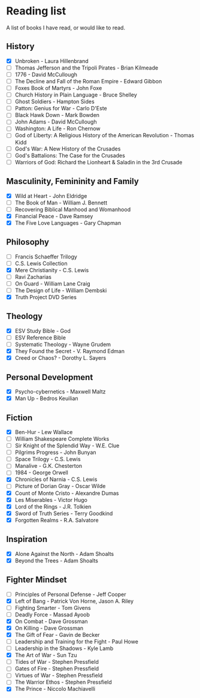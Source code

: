 # Reading list

A list of books I have read, or would like to read.

## History

- [x] Unbroken - Laura Hillenbrand
- [ ] Thomas Jefferson and the Tripoli Pirates - Brian Kilmeade
- [ ] 1776 - David McCullough
- [ ] The Decline and Fall of the Roman Empire - Edward Gibbon
- [ ] Foxes Book of Martyrs - John Foxe
- [ ] Church History in Plain Language - Bruce Shelley
- [ ] Ghost Soldiers - Hampton Sides
- [ ] Patton: Genius for War - Carlo D'Este
- [ ] Black Hawk Down - Mark Bowden
- [ ] John Adams - David McCullough
- [ ] Washington: A Life - Ron Chernow
- [ ] God of Liberty: A Religious History of the American Revolution - Thomas Kidd
- [ ] God's War: A New History of the Crusades
- [ ] God's Battalions: The Case for the Crusades
- [ ] Warriors of God: Richard the Lionheart & Saladin in the 3rd Crusade

## Masculinity, Femininity and Family

- [x] Wild at Heart - John Eldridge
- [ ] The Book of Man - William J. Bennett
- [ ] Recovering Biblical Manhood and Womanhood
- [x] Financial Peace - Dave Ramsey
- [x] The Five Love Languages - Gary Chapman

## Philosophy

- [ ] Francis Schaeffer Trilogy
- [ ] C.S. Lewis Collection
- [x] Mere Christianity - C.S. Lewis
- [ ] Ravi Zacharias
- [ ] On Guard - William Lane Craig
- [ ] The Design of Life - William Dembski
- [x] Truth Project DVD Series

## Theology

- [x] ESV Study Bible - God
- [ ] ESV Reference Bible
- [ ] Systematic Theology - Wayne Grudem
- [x] They Found the Secret - V. Raymond Edman
- [x] Creed or Chaos? - Dorothy L. Sayers

## Personal Development

- [x] Psycho-cybernetics - Maxwell Maltz
- [x] Man Up - Bedros Keuilian 

## Fiction

- [x] Ben-Hur - Lew Wallace
- [ ] William Shakespeare Complete Works
- [ ] Sir Knight of the Splendid Way - W.E. Clue
- [ ] Pilgrims Progress - John Bunyan
- [ ] Space Trilogy - C.S. Lewis
- [ ] Manalive - G.K. Chesterton
- [ ] 1984 - George Orwell
- [x] Chronicles of Narnia - C.S. Lewis
- [ ] Picture of Dorian Gray - Oscar Wilde
- [x] Count of Monte Cristo - Alexandre Dumas
- [x] Les Miserables - Victor Hugo
- [x] Lord of the Rings - J.R. Tolkien
- [x] Sword of Truth Series - Terry Goodkind
- [x] Forgotten Realms - R.A. Salvatore

## Inspiration

- [x] Alone Against the North - Adam Shoalts
- [x] Beyond the Trees - Adam Shoalts

## Fighter Mindset

- [ ] Principles of Personal Defense - Jeff Cooper
- [x] Left of Bang - Patrick Von Horne, Jason A. Riley
- [ ] Fighting Smarter - Tom Givens
- [ ] Deadly Force - Massad Ayoob
- [x] On Combat - Dave Grossman
- [x] On Killing - Dave Grossman
- [x] The Gift of Fear - Gavin de Becker
- [ ] Leadership and Training for the Fight - Paul Howe
- [ ] Leadership in the Shadows - Kyle Lamb
- [x] The Art of War - Sun Tzu
- [ ] Tides of War - Stephen Pressfield
- [ ] Gates of Fire - Stephen Pressfield
- [ ] Virtues of War - Stephen Pressfield
- [ ] The Warrior Ethos - Stephen Pressfield
- [x] The Prince - Niccolo Machiavelli